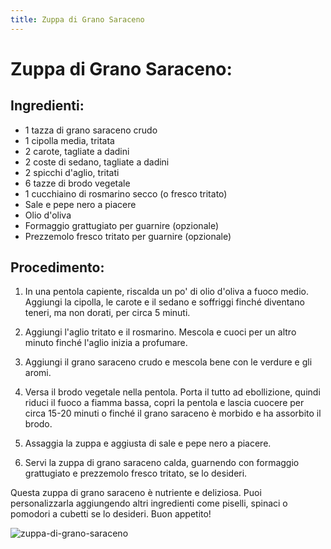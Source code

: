 ```yaml
---
title: Zuppa di Grano Saraceno
---
```


# Zuppa di Grano Saraceno:

## Ingredienti:

- 1 tazza di grano saraceno crudo
- 1 cipolla media, tritata
- 2 carote, tagliate a dadini
- 2 coste di sedano, tagliate a dadini
- 2 spicchi d'aglio, tritati
- 6 tazze di brodo vegetale
- 1 cucchiaino di rosmarino secco (o fresco tritato)
- Sale e pepe nero a piacere
- Olio d'oliva
- Formaggio grattugiato per guarnire (opzionale)
- Prezzemolo fresco tritato per guarnire (opzionale)

## Procedimento:

1. In una pentola capiente, riscalda un po' di olio d'oliva a fuoco medio. Aggiungi la cipolla, le carote e il sedano e soffriggi finché diventano teneri, ma non dorati, per circa 5 minuti.

2. Aggiungi l'aglio tritato e il rosmarino. Mescola e cuoci per un altro minuto finché l'aglio inizia a profumare.

3. Aggiungi il grano saraceno crudo e mescola bene con le verdure e gli aromi.

4. Versa il brodo vegetale nella pentola. Porta il tutto ad ebollizione, quindi riduci il fuoco a fiamma bassa, copri la pentola e lascia cuocere per circa 15-20 minuti o finché il grano saraceno è morbido e ha assorbito il brodo.

5. Assaggia la zuppa e aggiusta di sale e pepe nero a piacere.

6. Servi la zuppa di grano saraceno calda, guarnendo con formaggio grattugiato e prezzemolo fresco tritato, se lo desideri.

Questa zuppa di grano saraceno è nutriente e deliziosa. Puoi personalizzarla aggiungendo altri ingredienti come piselli, spinaci o pomodori a cubetti se lo desideri. Buon appetito!

<img
  src="https://source.unsplash.com/champ-de-ble-1dGMs4hhcVA"
  alt="zuppa-di-grano-saraceno"
/>